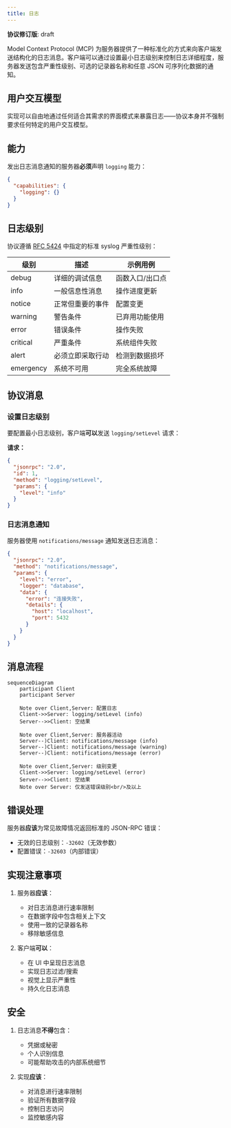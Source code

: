 ```yaml
---
title: 日志
---
```


<div id="enable-section-numbers" />

<Info>**协议修订版**: draft</Info>

Model Context Protocol (MCP) 为服务器提供了一种标准化的方式来向客户端发送结构化的日志消息。客户端可以通过设置最小日志级别来控制日志详细程度，服务器发送包含严重性级别、可选的记录器名称和任意 JSON 可序列化数据的通知。

## 用户交互模型

实现可以自由地通过任何适合其需求的界面模式来暴露日志——协议本身并不强制要求任何特定的用户交互模型。

## 能力

发出日志消息通知的服务器**必须**声明 `logging` 能力：

```json
{
  "capabilities": {
    "logging": {}
  }
}
```

## 日志级别

协议遵循 [RFC 5424](https://datatracker.ietf.org/doc/html/rfc5424#section-6.2.1) 中指定的标准 syslog 严重性级别：

| 级别      | 描述             | 示例用例        |
| --------- | ---------------- | --------------- |
| debug     | 详细的调试信息   | 函数入口/出口点 |
| info      | 一般信息性消息   | 操作进度更新    |
| notice    | 正常但重要的事件 | 配置变更        |
| warning   | 警告条件         | 已弃用功能使用  |
| error     | 错误条件         | 操作失败        |
| critical  | 严重条件         | 系统组件失败    |
| alert     | 必须立即采取行动 | 检测到数据损坏  |
| emergency | 系统不可用       | 完全系统故障    |

## 协议消息

### 设置日志级别

要配置最小日志级别，客户端**可以**发送 `logging/setLevel` 请求：

**请求：**

```json
{
  "jsonrpc": "2.0",
  "id": 1,
  "method": "logging/setLevel",
  "params": {
    "level": "info"
  }
}
```

### 日志消息通知

服务器使用 `notifications/message` 通知发送日志消息：

```json
{
  "jsonrpc": "2.0",
  "method": "notifications/message",
  "params": {
    "level": "error",
    "logger": "database",
    "data": {
      "error": "连接失败",
      "details": {
        "host": "localhost",
        "port": 5432
      }
    }
  }
}
```

## 消息流程

```mermaid
sequenceDiagram
    participant Client
    participant Server

    Note over Client,Server: 配置日志
    Client->>Server: logging/setLevel (info)
    Server-->>Client: 空结果

    Note over Client,Server: 服务器活动
    Server--)Client: notifications/message (info)
    Server--)Client: notifications/message (warning)
    Server--)Client: notifications/message (error)

    Note over Client,Server: 级别变更
    Client->>Server: logging/setLevel (error)
    Server-->>Client: 空结果
    Note over Server: 仅发送错误级别<br/>及以上
```

## 错误处理

服务器**应该**为常见故障情况返回标准的 JSON-RPC 错误：

- 无效的日志级别：`-32602`（无效参数）
- 配置错误：`-32603`（内部错误）

## 实现注意事项

1. 服务器**应该**：
   - 对日志消息进行速率限制
   - 在数据字段中包含相关上下文
   - 使用一致的记录器名称
   - 移除敏感信息

2. 客户端**可以**：
   - 在 UI 中呈现日志消息
   - 实现日志过滤/搜索
   - 视觉上显示严重性
   - 持久化日志消息

## 安全

1. 日志消息**不得**包含：
   - 凭据或秘密
   - 个人识别信息
   - 可能帮助攻击的内部系统细节

2. 实现**应该**：
   - 对消息进行速率限制
   - 验证所有数据字段
   - 控制日志访问
   - 监控敏感内容

